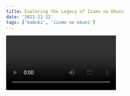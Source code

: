 ```yaml
---
title: Exploring the Legacy of Izumo no Okuni
date: '2021-11-22'
tags: ['kabuki', 'izumo no okuni']
---
```

<Video id='Tq-KrHNGW6I'/>
# Exploring the Legacy of Izumo no Okuni

Izumo no Okuni, a historical figure from the early 17th century, holds a significant place in Japanese cultural history as the pioneer of Kabuki theater.

## Life and Background

### Early Life

Not much is known about Izumo no Okuni's early life. Some historical accounts suggest that she was a miko, a shrine maiden, at Izumo Taisha, a prominent Shinto shrine.

### Kabuki Theater

During the late 16th or early 17th century, Okuni established a unique form of theatrical entertainment that combined dance, music, and drama, later known as Kabuki. Her performances were initially held in Kyoto and attracted large audiences.

## Contribution to Kabuki

### Innovative Performances

Okuni's style of theater challenged traditional norms. Her performances featured female actors, including herself, portraying both male and female roles, creating a new dynamic in Japanese theater.

### Popularization of Kabuki

Her Kabuki performances quickly gained popularity among the common people, but the unconventional nature of Kabuki raised concerns among authorities, leading to restrictions and bans in certain areas.

## Legacy and Impact

### Kabuki Evolution

Despite the initial controversies, Kabuki continued to evolve after Okuni's time, incorporating new elements and refining its structure. It became one of Japan's most iconic and enduring theatrical forms.

### Cultural Influence

Izumo no Okuni's innovative approach to theater laid the foundation for Kabuki's growth and the development of subsequent theatrical arts in Japan. Her legacy remains an essential part of the country's cultural heritage.

## Conclusion

Izumo no Okuni's contribution to the world of performing arts, particularly her pioneering role in the creation of Kabuki theater, remains a testament to her ingenuity and creativity. Her legacy continues to inspire artists and theater enthusiasts worldwide, leaving an indelible mark on Japanese cultural history.

<CustomImage src="https://raw.githubusercontent.com/silam741852963/Test-Blogpost/main/images/izumo.jpg" alt="izumo no okuni fgo">